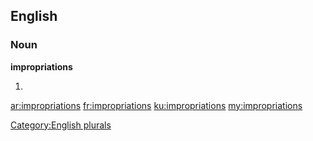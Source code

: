 ==English==

===Noun===
'''impropriations'''

# {{plural of|[[impropriation]]}}

[[Category:English plurals]]

[[ar:impropriations]]
[[fr:impropriations]]
[[ku:impropriations]]
[[my:impropriations]]